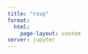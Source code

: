 ```yaml
---
title: "rsvp"
format: 
  html:
    page-layout: custom
server: jupyter
---
```


```python

```

```python

```

```python

```

```python

```
